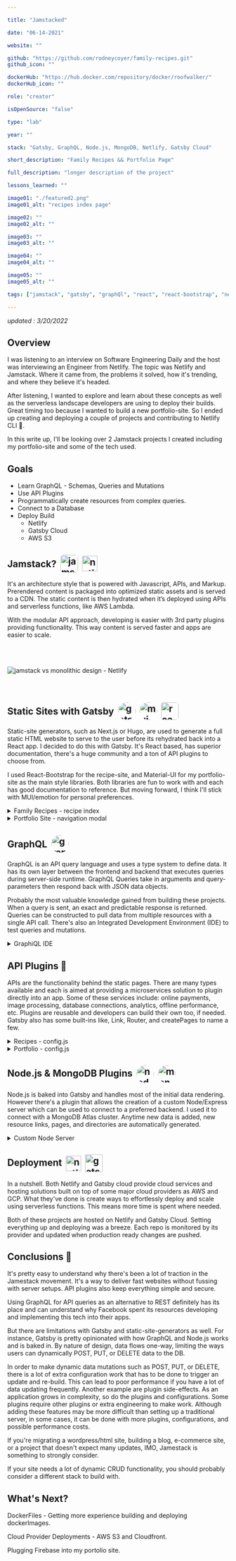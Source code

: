```yaml
---

title: "Jamstacked"

date: "06-14-2021"

website: ""

github: "https://github.com/rodneycoyer/family-recipes.git"
github_icon: ""

dockerHub: "https://hub.docker.com/repository/docker/roofwalker/"
dockerHub_icon: ""

role: "creator"

isOpenSource: "false"

type: "lab"

year: ""

stack: "Gatsby, GraphQL, Node.js, MongoDB, Netlify, Gatsby Cloud"

short_description: "Family Recipes && Portfolio Page"

full_description: "longer description of the project"

lessons_learned: ""

image01: "./featured2.png"
image01_alt: "recipes index page"

image02: ""
image02_alt: ""

image03: ""
image03_alt: ""

image04: ""
image04_alt: ""

image05: ""
image05_alt: ""

tags: ["jamstack", "gatsby", "graphQl", "react", "react-bootstrap", "netlify", "aws", "ec2", "s3", "cloud-front"]

---
```


*updated : 3/20/2022*

## Overview

I was listening to an interview on Software Engineering Daily and the host was interviewing an Engineer from Netlify. The topic was Netlify and Jamstack. Where it came from, the problems it solved, how it's trending, and where they believe it's headed.

After listening, I wanted to explore and learn about these concepts as well as the serverless landscape developers are using to deploy their builds. Great timing too because I wanted to build a new portfolio-site. So I ended up creating and deploying a couple of projects and contributing to Netlify CLI 🎉.

In this write up, I'll be looking over 2 Jamstack projects I created including my portfolio-site and some of the tech used.

## Goals

- Learn GraphQL - Schemas, Queries and Mutations
- Use API Plugins
- Programmatically create resources from complex queries.
- Connect to a Database
- Deploy Build
  - Netlify
  - Gatsby Cloud
  - AWS S3

## Jamstack? <a href="https://jamstack.org" target="_blank" rel="noreferrer"><img style="margin-left: .25rem; border-radius: 6px; vertical-align: -12px" src="https://do3z7e6uuakno.cloudfront.net/uploads/event/logo/1093832/2a813938a009bfe6d3e60be5902a502d.png" alt="jamstack logo" width="40" height="auto"/></a> <a href="https://www.netlify.com/jamstack" target="_blank" rel="noreferrer"> <img style="margin-left: .25rem; vertical-align: -9px" src="https://www.vectorlogo.zone/logos/netlify/netlify-icon.svg" alt="netlify cli" width="35" height="auto"/></a>

It's an architecture style that is powered with Javascript, APIs, and Markup. Prerendered content is packaged into optimized static assets and is served to a CDN. The static content is then hydrated when it’s deployed using APIs and serverless functions, like AWS Lambda.

With the modular API approach, developing is easier with 3rd party plugins providing functionality. This way content is served faster and apps are easier to scale.


<div style="margin-top: 4rem; margin-bottom: 4rem">
  <img src="./jamstackVSmono.png" alt="jamstack vs monolithic design - Netlify" />
</div>

## Static Sites with Gatsby <a href="https://gatsbyjs.com/" target="_blank" rel="noreferrer"><img style="margin-left: .25rem; border-radius: 50%; vertical-align: -12px" src="https://www.datocms-assets.com/205/1624021714-cover.png?w=300" alt="gatsby.js logo" width="40" height="auto"/></a> <a href="https://mui.com/" target="_blank" rel="noreferrer"><img style="margin-left: .25rem; border-radius: 50%; vertical-align: -12px" src="https://mui.com/static/logo.png" alt="mui logo" width="40" height="auto"/></a> <a href="https://react-bootstrap.github.io/" target="_blank" rel="noreferrer"><img style="margin-left: .25rem; border-radius: 6px; vertical-align: -12px" src="https://crowdcast-prod.imgix.net/-KHhIzuATU2K4OVPd2sP/event-cover-5388?w=800" alt="reactstrap logo" width="40" height="auto"/></a>

Static-site generators, such as Next.js or Hugo, are used to generate a full static HTML website to serve to the user before its rehydrated back into a React app. I decided to do this with Gatsby. It's React based, has superior documentation, there's a huge community and a ton of API plugins to choose from.

I used React-Bootstrap for the recipe-site, and Material-UI for my portfolio-site as the main style libraries. Both libraries are fun to work with and each has good documentation to reference. But moving forward, I think I'll stick with MUI/emotion for personal preferences.


  <details>
<summary> Family Recipes - recipe index </summary>

  ![family recipes landing page](/image01.png)
</details>

  <details>
<summary> Portfolio Site - navigation modal </summary>

  ![portfolio nav modal](/portfolio-landing.png)
</details>

## GraphQL <a href="https://graphql.org/" target="_blank" rel="noreferrer"><img style="margin-left: .25rem; border-radius: 50%; vertical-align: -12px" src="https://upload.wikimedia.org/wikipedia/commons/thumb/1/17/GraphQL_Logo.svg/2048px-GraphQL_Logo.svg.png" alt="graphql logo" width="40" height="auto"/></a>

GraphQL is an API query language and uses a type system to define data. It has its own layer between the frontend and backend that executes queries during server-side runtime. GraphQL Queries take in arguments and query-parameters then respond back with JSON data objects.

Probably the most valuable knowledge gained from building these projects. When a query is sent, an exact and predictable response is returned. Queries can be constructed to pull data from multiple resources with a single API call. There's also an Integrated Development Environment (IDE) to test queries and mutations.

  <details>
<summary> GraphiQL IDE </summary>

  ![graphiQL query](/portfolio-graphiql.png)
</details>


## API Plugins <a style="text-decoration: none" href="https://www.gatsbyjs.com/plugins" alt="gatsby plugins"> 🔌 </a>

APIs are the functionality behind the static pages. There are many types available and each is aimed at providing a microservices solution to plugin directly into an app. Some of these services include: online payments, image processing, database connections, analytics, offline performance, etc. Plugins are reusable and developers can build their own too, if needed. Gatsby also has some built-ins like, Link, Router, and createPages to name a few.

  <details>
<summary> Recipes - config.js </summary>

  ![graphiQL query](/recipes-config.png)
</details>

  <details>
<summary> Portfolio - config.js </summary>

  ![graphiQL query](/portfolio-config.png)
</details>

## Node.js & MongoDB Plugins <a href="https://www.gatsbyjs.com/plugins/gatsby-plugin-nodejs/" target="_blank" rel="noreferrer"><img style="margin-left: .25rem; border-radius: 50%; vertical-align: middle" src="https://w7.pngwing.com/pngs/780/57/png-transparent-node-js-javascript-database-mongodb-native-miscellaneous-text-trademark.png" alt="nodejs logo" width="40" height="auto"/></a> <a href="https://www.mongodb.com/" target="_blank" rel="noreferrer"><img style="margin-left: .25rem; border-radius: 50%; vertical-align: middle" src="https://code4developers.com/wp-content/uploads/2019/10/MongoDBicon.png" alt="mongodb logo" width="40" height="auto"/></a>

Node.js is baked into Gatsby and handles most of the initial data rendering. However there's a plugin that allows the creation of a custom Node/Express server which can be used to connect to a preferred backend. I used it to connect with a MongoDB Atlas cluster. Anytime new data is added, new resource links, pages, and directories are automatically generated.

  <details>
<summary> Custom Node Server </summary>

  ![graphiQL query](/recipe-server.png)
</details>

## Deployment <a href="https://www.netlify.com/products/build" target="_blank" rel="noreferrer"> <img style="margin-left: .25rem; vertical-align: middle" src="https://www.vectorlogo.zone/logos/netlify/netlify-icon.svg" alt="netlify build" width="auto" height="35"/></a> <a href="https://www.gatsbyjs.com/products/cloud/" target="_blank" rel="noreferrer"> <img style="margin-left: .25rem; vertical-align: middle" src="https://www.datocms-assets.com/205/1624021714-cover.png?w=300" alt="gatsby cloud" width="auto" height="40"/></a>

In a nutshell. Both Netlify and Gatsby cloud provide cloud services and hosting solutions built on top of some major cloud providers as AWS and GCP. What they've done is create ways to effortlessly deploy and scale using serverless functions. This means more time is spent where needed.

Both of these projects are hosted on Netlify and Gatsby Cloud. Setting everything up and deploying was a breeze. Each repo is monitored by its provider and updated when production ready changes are pushed.

## Conclusions 💭

It's pretty easy to understand why there's been a lot of traction in the Jamestack movement. It's a way to deliver fast websites without fussing with server setups. API plugins also keep everything simple and secure.

Using GraphQL for API queries as an alternative to REST definitely has its place and can understand why Facebook spent its resources developing and implementing this tech into their apps.

But there are limitations with Gatsby and static-site-generators as well. For instance, Gatsby is pretty opinionated with how GraphQL and Node.js works and is baked in. By nature of design, data flows one-way, limiting the ways users can dynamically POST, PUT, or DELETE data to the DB.

In order to make dynamic data mutations such as POST, PUT, or DELETE, there is a lot of extra configuration work that has to be done to trigger an update and re-build. This can lead to poor performance if you have a lot of data updating frequently. Another example are plugin side-effects. As an application grows in complexity, so do the plugins and configurations. Some plugins require other plugins or extra engineering to make work. Although adding these features may be more difficult than setting up a traditional server, in some cases, it can be done with more plugins, configurations, and possible performance costs.

If you're migrating a wordpress/html site, building a blog, e-commerce site, or a project that doesn't expect many updates, IMO, Jamestack is something to strongly consider.

If your site needs a lot of dynamic CRUD functionality, you should probably consider a different stack to build with.

## What's Next?

DockerFiles - Getting more experience building and deploying dockerImages.

Cloud Provider Deployments - AWS S3 and Cloudfront.

Plugging Firebase into my portolio site.